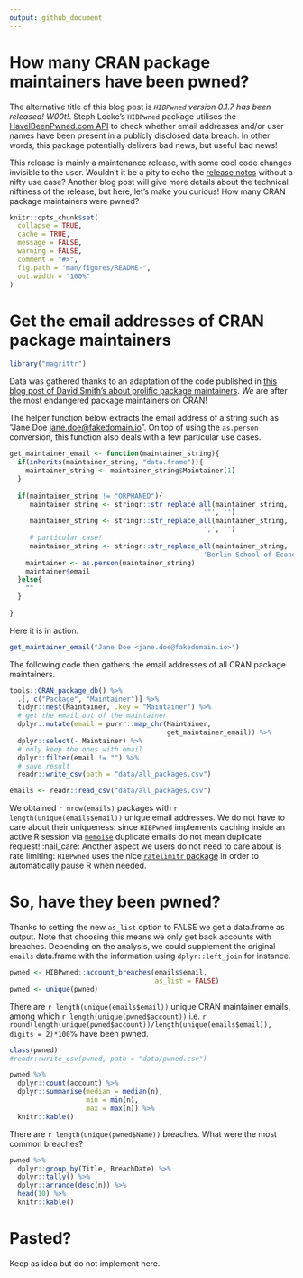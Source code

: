 ```yaml
---
output: github_document
---
```


How many CRAN package maintainers have been pwned?
==================================================

The alternative title of this blog post is _`HIBPwned` version 0.1.7 has been released! W00t!_. Steph Locke's `HIBPwned` package utilises the [HaveIBeenPwned.com API](https://haveibeenpwned.com/API/v2) to check whether email addresses and/or user names have been present in a publicly disclosed data breach. In other words, this package potentially delivers bad news, but useful bad news! 

This release is mainly a maintenance release, with some cool code changes invisible to the user. Wouldn't it be a pity to echo the [release notes](https://github.com/lockedata/HIBPwned/blob/master/NEWS.md#hibpwned-017) without a nifty use case? Another blog post will give more details about the technical niftiness of the release, but here, let's make you curious! How many CRAN package maintainers were pwned?

<!-- README.md is generated from README.Rmd. Please edit that file -->

```r
knitr::opts_chunk$set(
  collapse = TRUE,
  cache = TRUE,
  message = FALSE,
  warning = FALSE,
  comment = "#>",
  fig.path = "man/figures/README-",
  out.width = "100%"
)
```
# Get the email addresses of CRAN package maintainers

```r
library("magrittr")
```

Data was gathered thanks to an adaptation of the code published in [this blog post of David Smith's about prolific package maintainers](http://blog.revolutionanalytics.com/2018/03/the-most-prolific-package-maintainers-on-cran.html). _We_ are after the most endangered package maintainers on CRAN!

The helper function below extracts the email address of a string such as "Jane Doe <jane.doe@fakedomain.io>". On top of using the `as.person` conversion, this function also deals with a few particular use cases.

```r
get_maintainer_email <- function(maintainer_string){
  if(inherits(maintainer_string, "data.frame")){
    maintainer_string <- maintainer_string$Maintainer[1]
  }
  
  if(maintainer_string != "ORPHANED"){
     maintainer_string <- stringr::str_replace_all(maintainer_string,
                                                '"', '')
     maintainer_string <- stringr::str_replace_all(maintainer_string,
                                                ',', '')
     # particular case!
     maintainer_string <- stringr::str_replace_all(maintainer_string,
                                                'Berlin School of Economics and Law', '')
    maintainer <- as.person(maintainer_string)
    maintainer$email
  }else{
    ""
  }
  
}
```

Here it is in action.
```r
get_maintainer_email("Jane Doe <jane.doe@fakedomain.io>")

```

The following code then gathers the email addresses of all CRAN package maintainers.

```r
tools::CRAN_package_db() %>%
  .[, c("Package", "Maintainer")] %>%
  tidyr::nest(Maintainer, .key = "Maintainer") %>%
  # get the email out of the maintainer
  dplyr::mutate(email = purrr::map_chr(Maintainer,
                                       get_maintainer_email)) %>%
  dplyr::select(- Maintainer) %>%
  # only keep the ones with email
  dplyr::filter(email != "") %>%
  # save result
  readr::write_csv(path = "data/all_packages.csv")

```

```r
emails <- readr::read_csv("data/all_packages.csv")
```

We obtained `r nrow(emails)` packages with `r length(unique(emails$email))` unique email addresses. We do not have to care about their uniqueness: since `HIBPwned` implements caching inside an active R session via [`memoise`](https://github.com/r-lib/memoise) duplicate emails do not mean duplicate request! :nail_care: Another aspect we users do not need to care about is rate limiting: `HIBPwned` uses the nice [`ratelimitr` package](https://github.com/tarakc02/ratelimitr) in order to automatically pause R when needed.

# So, have they been pwned?

Thanks to setting the new `as_list` option to FALSE we get a data.frame as output. Note that choosing this means we only get back accounts with breaches. Depending on the analysis, we could supplement the original `emails` data.frame with the information using `dplyr::left_join` for instance.

```r
pwned <- HIBPwned::account_breaches(emails$email,
                                    as_list = FALSE)
pwned <- unique(pwned)

```

There are `r length(unique(emails$email))` unique CRAN maintainer emails, among which `r length(unique(pwned$account))` i.e. `r round(length(unique(pwned$account))/length(unique(emails$email)), digits = 2)*100`% have been pwned. 

```r
class(pwned)
#readr::write_csv(pwned, path = "data/pwned.csv")

```

```r
pwned %>%
  dplyr::count(account) %>%
  dplyr::summarise(median = median(n),
                   min = min(n),
                   max = max(n)) %>%
  knitr::kable()
```

There are `r length(unique(pwned$Name))` breaches. What were the most common breaches?

```r
pwned %>%
  dplyr::group_by(Title, BreachDate) %>%
  dplyr::tally() %>%
  dplyr::arrange(desc(n)) %>%
  head(10) %>%
  knitr::kable()
```

# Pasted? 

Keep as idea but do not implement here.